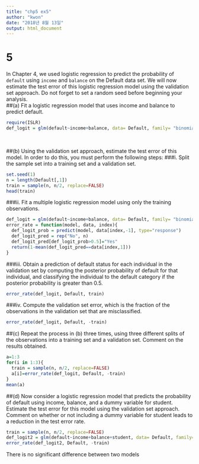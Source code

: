 ```yaml
---
title: "chp5 ex5"
author: "kwon"
date: "2018년 8월 13일"
output: html_document
---
```


# 5
In Chapter 4, we used logistic regression to predict the probability of
`default` using `income` and `balance` on the Default data set. We will
now estimate the test error of this logistic regression model using the
validation set approach. Do not forget to set a random seed before
beginning your analysis. \
##(a) Fit a logistic regression model that uses income and balance to
predict default.
```r
require(ISLR)
def_logit = glm(default~income+balance, data= Default, family= "binomial")

```
\

##(b) Using the validation set approach, estimate the test error of this
model. In order to do this, you must perform the following steps:
###i. Split the sample set into a training set and a validation set.
```r
set.seed(1)
n = length(Default[,1])
train = sample(n, n/2, replace=FALSE)
head(train)
```

###ii. Fit a multiple logistic regression model using only the training
observations.
```r
def_logit = glm(default~income+balance, data= Default, family= "binomial", subset=train)
error_rate = function(model, data, index){
  def_logit_prob = predict(model, data[index,-1], type="response")
  def_logit_pred = rep("No", n)
  def_logit_pred[def_logit_prob>0.5]="Yes"
  return(1-mean(def_logit_pred==data[index,1]))
}
```

###iii. Obtain a prediction of default status for each individual in
the validation set by computing the posterior probability of
default for that individual, and classifying the individual to
the default category if the posterior probability is greater
than 0.5.
```r
error_rate(def_logit, Default, train)
```

###iv. Compute the validation set error, which is the fraction of
the observations in the validation set that are misclassified.
```r
error_rate(def_logit, Default, -train)
```

##(c) Repeat the process in (b) three times, using three different splits
of the observations into a training set and a validation set. Comment
on the results obtained.
```r
a=1:3
for(i in 1:3){
  train = sample(n, n/2, replace=FALSE)
  a[i]=error_rate(def_logit, Default, -train)
}
mean(a)
```

##(d) Now consider a logistic regression model that predicts the probability
of default using income, balance, and a dummy variable
for student. Estimate the test error for this model using the validation
set approach. Comment on whether or not including a
dummy variable for student leads to a reduction in the test error
rate.
```r
train = sample(n, n/2, replace=FALSE)
def_logit2 = glm(default~income+balance+student, data= Default, family= "binomial", subset=train)
error_rate(def_logit2, Default, -train)
```
There is no significant difference between two models




